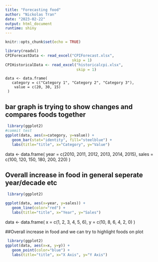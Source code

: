 ```yaml
---
title: "Forecasting food"
author: "Nickolas Tran"
date: "2023-02-22"
output: html_document
runtime: shiny
---
```

```r

knitr::opts_chunk$set(echo = TRUE)
```
```r
library(readxl)
CPIForecastData <- read_excel("CPIForecast.xlsx",
                              skip = 1)
CPIHistoricalData <- read_excel("historicalcpi.xlsx", 
                                skip = 1)
```
```
data <- data.frame(
   category = c("Category 1", "Category 2", "Category 3"),
    value = c(20, 30, 15)
 )
```

## bar graph is trying to show changes and compares foods together

``` r
 library(ggplot2)
#commit test
ggplot(data, aes(x=category, y=value)) +
   geom_bar(stat="identity", fill="steelblue") +
   labs(title="title", x="Category", y="Value")
```
data <- data.frame(
   year = c(2010, 2011, 2012, 2013, 2014, 2015),
    sales = c(100, 120, 150, 180, 200, 220)
 )

## Overall increase in food in general seperate year/decade etc
``` r
 library(ggplot2)

ggplot(data, aes(x=year, y=sales)) +
   geom_line(color="red") +
   labs(title="title", x="Year", y="Sales")
```
data <- data.frame(
   x = c(1, 2, 3, 4, 5, 6),
    y = c(10, 8, 6, 4, 2, 0)
 )

##Overall increase in food and we can try to highlight foods on plot

``` r
 library(ggplot2)
ggplot(data, aes(x=x, y=y)) +
   geom_point(color="blue") +
   labs(title="title", x="X Axis", y="Y Axis")
```